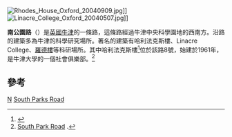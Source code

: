 [[File:Rhodes_House_Oxford_20040909.jpg|thumb]]]]
[[File:Linacre_College_Oxford_20040507.jpg|thumb]]]]

'''南公園路'''（{{lang-en|South Parks Road}}）是[[英國|英國]][[牛津|牛津]]的一條路，這條路經過牛津中央科學園地的西南方。沿路的建築多為牛津的科學研究場所。著名的建築有哈利法克斯樓、Linacre College、[[羅德樓|羅德樓]]等科研場所。其中哈利法克斯樓<ref>{{Cite web |url=http://www.oua.ox.ac.uk/holdings/Halifax%20House%20HH.pdf |title=Halifax House |access-date=2011-07-22 |archive-date=2016-03-04 |archive-url=https://web.archive.org/web/20160304023552/http://www.oua.ox.ac.uk/holdings/Halifax%20House%20HH.pdf |dead-url=no }}</ref>位於該路8號，始建於1961年，是牛津大學的一個社會俱樂部。<ref>[http://en.wikipedia.org/wiki/South_Parks_Road South Park Road] {{Wayback|url=http://en.wikipedia.org/wiki/South_Parks_Road |date=20160928125127 }}.</ref>

==參考==

<references/>
[[Category:牛津郡|N]]
[[Category:羅德樓|South Parks Road]]